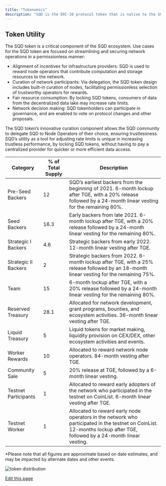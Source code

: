 ```yaml
---
title: "Tokenomics"
description: "SQD is the ERC-20 protocol token that is native to the SQD Network ecosystem. The token smart contract is to be deployed on the Ethereum mainnet and bridged to Arbitrum One. This strategy seeks to ensure the blockchain serves as a reliable, censorship-resistant, and verifiably impartial ledger, facilitating reward settlements and managing access to network resources."
---
```


## Token Utility[​](#token-utility "Direct link to Token Utility")

The SQD token is a critical component of the SQD ecosystem. Use cases for the SQD token are focused on streamlining and securing network operations in a permissionless manner:

* Alignment of incentives for infrastructure providers: SQD is used to reward node operators that contribute computation and storage resources to the network.
* Curation of network participants: Via delegation, the SQD token design includes built-in curation of nodes, facilitating permissionless selection of trustworthy operators for rewards.
* Fair resource consumption: By locking SQD tokens, consumers of data from the decentralized data lake may increase rate limits.
* Network decision making: SQD tokenholders can participate in governance, and are enabled to vote on protocol changes and other proposals.

The SQD token’s innovative curation component allows the SQD community to delegate SQD to Node Operators of their choice, ensuring trustlessness. SQD’s utility as a tool for adjusting rate limits is unique in increasing trustless performance, by locking SQD tokens, without having to pay a centralized provider for quicker or more efficient data access.

| Category             | % of Total Supply | Description                                                                                                                                                             |
| -------------------- | ----------------- | ----------------------------------------------------------------------------------------------------------------------------------------------------------------------- |
| Pre-Seed Backers     | 12                | SQD’s earliest backers from the beginning of 2021. 6-month lockup after TGE, with a 20% release followed by a 24-month linear vesting for the remaining 80%.            |
| Seed Backers         | 16.3              | Early backers from late 2021. 6-month lockup after TGE, with a 20% release followed by a 24-month linear vesting for the remaining 80%.                                 |
| Strategic I Backers  | 4.6               | Strategic backers from early 2022. 12-month linear vesting after TGE.                                                                                                   |
| Strategic II Backers | 2                 | Strategic backers from 2022. 6-month lockup after TGE, with a 25% release followed by an 18-month linear vesting for the remaining 75%.                                 |
| Team                 | 15                | 6-month lockup after TGE, with a 20% release followed by a 24-month linear vesting for the remaining 80%.                                                               |
| Reserved Treasury    | 28.1              | Allocated for network development, grant programs, bounties, and ecosystem activities. 36-month linear vesting after TGE.                                               |
| Liquid Treasury      | 5                 | Liquid tokens for market making, liquidity provision on CEX/DEX, other ecosystem activities and events.                                                                 |
| Worker Rewards       | 10                | Allocated to reward network node operators. 84-month vesting after TGE.                                                                                                 |
| Community Sale       | 5                 | 20% release at TGE, followed by a 6-month linear vesting.                                                                                                               |
| Testnet Participants | 1                 | Allocated to reward early adopters of the network who participated in the testnet on CoinList. 6-month linear vesting after TGE.                                        |
| Testnet Worker       | 1                 | Allocated to reward early node operators in the network who participated in the testnet on CoinList. 12-months lockup after TGE, followed by a 24-month linear vesting. |

\*Please note that all figures are approximate based on date estimates, and may be impacted by alternate dates and other events.

![token distribution](/images/subsquid-network/tokenomics/compliance-ico-af-us-west-1/production/images/attachments/original/0cb/c17/cb-/0cbc17cb-54f2-47b6-a1df-f0e87b3b7b74-1704220851-1ebd638dcaaf078a359bafcf15d62c1cbf723834.png)

[Edit this page](https://github.com/subsquid/docs/edit/master/docs/subsquid-network/tokenomics.md)
